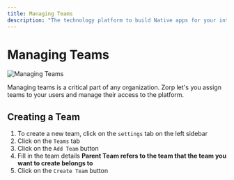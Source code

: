 ```yaml
---
title: Managing Teams
description: "The technology platform to build Native apps for your internal teams"
---
```


# Managing Teams

![Managing Teams](./images/teams.png)

Managing teams is a critical part of any organization. Zorp let's you assign teams to your users and manage their access to the platform.

## Creating a Team

1. To create a new team, click on the `settings` tab on the left sidebar
2. Click on the `Teams` tab
3. Click on the `Add Team` button
4. Fill in the team details **Parent Team refers to the team that the team you want to create belongs to**
5. Click on the `Create Team` button

